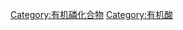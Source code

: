 {{catmore}}
{{Commonscat|Phosphonic acids}}
[[Category:有机磷化合物|Category:有机磷化合物]]
[[Category:有机酸|Category:有机酸]]
